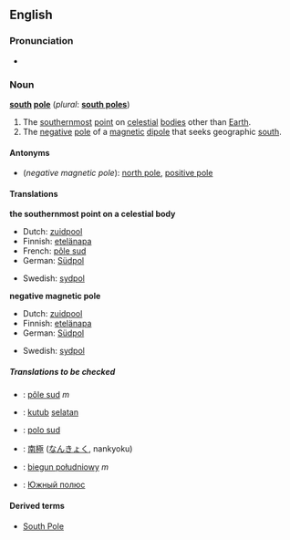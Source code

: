 {{see|South Pole}}
==English==

===Pronunciation===
*{{audio|en-us-south_pole.ogg|Audio (US)}}

===Noun===
'''[[south]] [[pole]]''' (''plural'': '''[[south poles]]''')

# The [[southernmost]] [[point]] on [[celestial]] [[body|bodies]] other than [[Earth]].
# The [[negative]] [[pole]] of a [[magnetic]] [[dipole]] that seeks geographic [[south]].

====Antonyms====
*(''negative magnetic pole''): [[north pole]], [[positive pole]]

====Translations====
'''the southernmost point on a celestial body'''
{{top}}
*Dutch: [[zuidpool]] {{m}}
*Finnish: [[etelänapa]]
*French: [[pôle sud]] {{m}}
*German: [[Südpol]] {{m}}
{{mid}}
*Swedish: [[sydpol]] {{c}}
{{bottom}}

'''negative magnetic pole'''
{{top}}
*Dutch: [[zuidpool]] {{m}}
*Finnish: [[etelänapa]]
*German: [[Südpol]] {{m}}
{{mid}}
*Swedish: [[sydpol]] {{c}}
{{bottom}}

=====Translations to be checked=====
{{checktrans}}
<!--don't give the translation for South Pole!-->
*{{ttbc|French}}: [[pôle sud]] ''m''
*{{ttbc|Indonesian}}: [[kutub]] [[selatan]]
*{{ttbc|Interlingua}}: [[polo sud]]
*{{ttbc|Japanese}}: [[南極]] ([[なんきょく]], nankyoku)
*{{ttbc|Polish}}: [[biegun południowy]] ''m''
*{{ttbc|Russian}}: [[Южный полюс]]

====Derived terms====
*[[South Pole]]